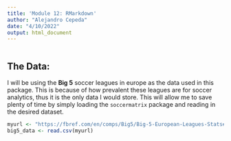 ```yaml
---
title: 'Module 12: RMarkdown'
author: "Alejandro Cepeda"
date: "4/10/2022"
output: html_document
---
```


```r
```

## The Data:
I will be using the **Big 5** soccer leagues in europe as the data used in this package.
This is because of how prevalent these leagues are for soccer analytics, thus it is the only data I would store. This will allow me to save plenty of time by simply loading the `soccermatrix` package and reading in the desired dataset.

```r
myurl <- "https://fbref.com/en/comps/Big5/Big-5-European-Leagues-Stats#big5_table"
big5_data <- read.csv(myurl)
```
